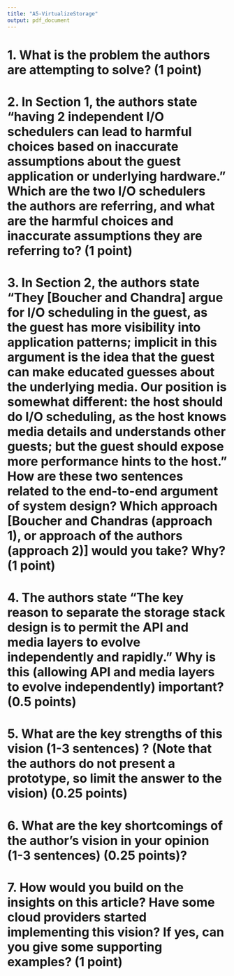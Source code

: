 ```yaml
---
title: "A5-VirtualizeStorage"
output: pdf_document
---
```


# 1. What is the problem the authors are attempting to solve? (1 point)



# 2. In Section 1, the authors state "having 2 independent I/O schedulers can lead to harmful choices based on inaccurate assumptions about the guest application or underlying hardware." Which are the two I/O schedulers the authors are referring, and what are the harmful choices and inaccurate assumptions they are referring to? (1 point)

# 3. In Section 2, the authors state "They [Boucher and Chandra] argue for I/O scheduling in the guest, as the guest has more visibility into application patterns; implicit in this argument is the idea that the guest can make educated guesses about the underlying media. Our position is somewhat different: the host should do I/O scheduling, as the host knows media details and understands other guests; but the guest should expose more performance hints to the host." How are these two sentences related to the end-to-end argument of system design? Which approach [Boucher and Chandras (approach 1), or approach of the authors (approach 2)] would you take? Why? (1 point) 

# 4. The authors state "The key reason to separate the storage stack design is to permit the API and media layers to evolve independently and rapidly." Why is this (allowing API and media layers to evolve independently) important? (0.5 points)

# 5. What are the key strengths of this vision (1-3 sentences) ? (Note that the authors do not present a prototype, so limit the answer to the vision) (0.25 points)

# 6. What are the key shortcomings of the author's vision in your opinion (1-3 sentences) (0.25 points)?

# 7. How would you build on the insights on this article? Have some cloud providers started implementing this vision? If yes, can you give some supporting examples? (1 point)

